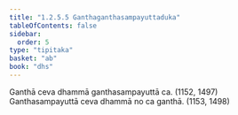 ```yaml
---
title: "1.2.5.5 Ganthaganthasampayuttaduka"
tableOfContents: false
sidebar:
  order: 5
type: "tipitaka"
basket: "ab"
book: "dhs"
---
```



<DynamicBreadcrumb />

<Division number="52" book="dhs" bookNo="29" page="9">

<Paragraph number="131" book="dhs">
Ganthā ceva dhammā ganthasampayuttā ca. (<Emphasis>1152, 1497</Emphasis>)
</Paragraph>

<Paragraph number="132" book="dhs">
Ganthasampayuttā ceva dhammā no ca ganthā. (<Emphasis>1153, 1498</Emphasis>)
</Paragraph>
</Division>